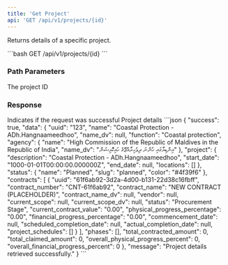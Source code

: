```yaml
---
title: 'Get Project'
api: 'GET /api/v1/projects/{id}'
---
```


Returns details of a specific project.

<Card title="GET Project" icon="database">
  ```bash
  GET /api/v1/projects/{id}
  ```
</Card>

### Path Parameters

<ParamField path="id" type="string" required>
  The project ID
</ParamField>

### Response

<ResponseField name="success" type="boolean" required>
  Indicates if the request was successful
</ResponseField>

<ResponseField name="data" type="object" required>
  Project details
</ResponseField>

<ResponseExample>
```json
{
    "success": true,
    "data": {
        "uuid": "123",
        "name": "Coastal Protection - ADh.Hangnaameedhoo",
        "name_dv": null,
        "function": "Coastal protection",
        "agency": {
            "name": "High Commission of the Republic of Maldives in the Republic of India",
            "name_dv": "އިންޑިޔާގައި ހުންނަ ދިވެހިރާއްޖޭގެ ހައިކޮމިޝަން"
        },
        "project": {
            "description": "Coastal Protection - ADh.Hangnaameedhoo",
            "start_date": "1000-01-01T00:00:00.000000Z",
            "end_date": null,
            "locations": []
        },
        "status": {
            "name": "Planned",
            "slug": "planned",
            "color": "#4f39f6"
        },
        "contracts": [
            {
                "uuid": "61f6ab92-3d2a-4d00-b131-22d38c16fbff",
                "contract_number": "CNT-61f6ab92",
                "contract_name": "NEW CONTRACT (PLACEHOLDER)",
                "contract_name_dv": null,
                "vendor": null,
                "current_scope": null,
                "current_scope_dv": null,
                "status": "Procurement Stage",
                "current_contract_value": "0.00",
                "physical_progress_percentage": "0.00",
                "financial_progress_percentage": "0.00",
                "commencement_date": null,
                "scheduled_completion_date": null,
                "actual_completion_date": null,
                "project_schedules": []
            }
        ],
        "phases": [],
        "total_contracted_amount": 0,
        "total_claimed_amount": 0,
        "overall_physical_progress_percent": 0,
        "overall_financial_progress_percent": 0
    },
    "message": "Project details retrieved successfully."
}
```
</ResponseExample> 
